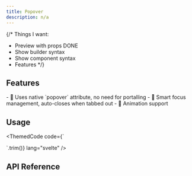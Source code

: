 ```yaml
---
title: Popover
description: n/a
---
```


{/*
Things I want:
- Preview with props DONE
- Show builder syntax
- Show component syntax
- Features
*/}

<Preview client:load />

## Features

<Features>
- 🌳 Uses native `popover` attribute, no need for portalling
- 🧠 Smart focus management, auto-closes when tabbed out
- 🎨 Animation support
</Features>

## Usage

<ThemedCode code={`
<script lang="ts">
</script>

`.trim()}
lang="svelte" />


## API Reference

<ApiTable entry="Popover" />
